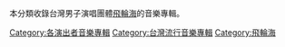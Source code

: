 本分類收錄台灣男子演唱團體[[飛輪海|飛輪海]]的音樂專輯。

[[Category:各演出者音樂專輯|Category:各演出者音樂專輯]]
[[Category:台灣流行音樂專輯|Category:台灣流行音樂專輯]]
[[Category:飛輪海|Category:飛輪海]]